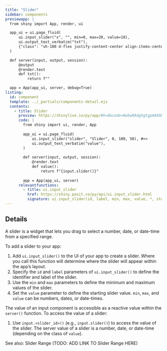 ```yaml
---
title: "Slider"
sidebar: components 
previewapp: |
  from shiny import App, render, ui

  app_ui = ui.page_fluid(
      ui.input_slider("x", "", min=0, max=20, value=10),
      ui.output_text_verbatim("txt"),
      {"class": "vh-100 d-flex justify-content-center align-items-center px-4"}
  )

  def server(input, output, session):
      @output
      @render.text
      def txt():
          return f""

  app = App(app_ui, server, debug=True)
listing:
  id: component
  template: ../_partials/components-detail.ejs
  contents:
    - title: Slider
      preview: https://shinylive.io/py/app/#h=0&code=NobwRAdghgtgpmAXGKAHVA6VBPMAaMAYwHsIAXOcpMAMwCdiYACAZwAsBLCbJjmVYnTJMArhzxM6lACZw6EgILoAOhFVpUAfTFMAvKI5YoAcziaaAGzHSAFKqYODGLqhFlNLCx1l07YT95yyvhMwQDKXj7BEgAMEgCMMXFMAKwxAJR49o5iGMRuru4UAB7uAG5yAEZQZHx+ZVBWcMGZqumqqrI0rHIVvi5uEvlkhRIscCwsHKTpiNkOAALDhfNMC1IQPhglZKtdTA1NNrOrjpJwZCJ0EEw0wSADZBgBPscAvsEd0Oh6TEqoNg02nEPTofXSYDeAF0gA
      code: |
        from shiny import ui, render, App
        
        app_ui = ui.page_fluid(
            ui.input_slider("slider", "Slider", 0, 100, 50), #<<
            ui.output_text_verbatim("value"),
        )
        
        def server(input, output, session):
            @render.text
            def value():
                return f"{input.slider()}"
        
        app = App(app_ui, server)
      relevantfunctions:
        - title: ui.input_slider
          href: https://shiny.posit.co/py/api/ui.input_slider.html
          signature: ui.input_slider(id, label, min, max, value, *, step=None, ticks=False, animate=False, width=None, sep=',', pre=None, post=None, time_format=None, timezone=None, drag_range=True)
---
```


:::{#component}
:::

## Details
 <p>A slider is a widget that lets you drag to select a number, date, or date-time from a specified range. </p>

<p>To add a slider to your app:</p>

<ol>
  <li>
  Add `ui.input_slider()` to the UI of your app to create a slider. Where you call this function will determine where the slider will appear within the app's layout. 
  </li>
  <li>
  Specify the `id` and `label` parameters of `ui.input_slider()` to define the identifier and label of the slider. 
  </li>
  <li>
  Use the `min` and `max` parameters to define the minimum and maximum values of the slider. 
  </li>
  <li>
  Set the `value` parameter to define the starting slider value. `min`, `max`, and `value` can be numbers, dates, or date-times.
  </li>
</ol>

The value of an input component is accessible as a reactive value within the `server()` function. To access the value of a slider:</p>

<ol>
  <li>
  Use `input.<slider_id>()` (e.g., `input.slider()`) to access the value of the slider. The server value of a slider is a number, date, or date-time (depending on the class of `value`). 
  </li>
</ol>

<p>See also: Slider Range (TODO: ADD LINK TO Slider Range HERE)</p>